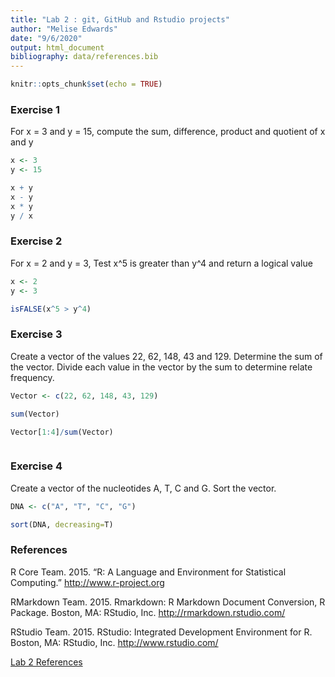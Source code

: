 ```yaml
---
title: "Lab 2 : git, GitHub and Rstudio projects"
author: "Melise Edwards"
date: "9/6/2020"
output: html_document
bibliography: data/references.bib
---
```


```r
knitr::opts_chunk$set(echo = TRUE)
```

### Exercise 1

For x = 3 and y = 15, compute the sum, difference, product and quotient of x and y


```r
x <- 3
y <- 15

x + y
x - y
x * y
y / x

```

### Exercise 2

For x = 2 and y = 3, Test x^5 is greater than y^4 and return a logical value

```r
x <- 2
y <- 3

isFALSE(x^5 > y^4)
```

### Exercise 3

Create a vector of the values 22, 62, 148, 43 and 129. Determine the sum of the vector. Divide each value in the vector by the sum to determine relate frequency.

```r
Vector <- c(22, 62, 148, 43, 129)

sum(Vector)

Vector[1:4]/sum(Vector)



```

### Exercise 4

Create a vector of the nucleotides A, T, C and G. Sort the vector.

```r

DNA <- c("A", "T", "C", "G")

sort(DNA, decreasing=T)

```


### References

R Core Team. 2015. “R: A Language and Environment for Statistical Computing.” [http://www.r-project.org](http://www.r-project.org)

RMarkdown Team. 2015. Rmarkdown: R Markdown Document Conversion, R Package. Boston, MA: RStudio, Inc. [http://rmarkdown.rstudio.com/](http://rmarkdown.rstudio.com/)

RStudio Team. 2015. RStudio: Integrated Development Environment for R. Boston, MA: RStudio, Inc. [http://www.rstudio.com/](http://www.rstudio.com/)

[Lab 2 References](data/references.bib)
